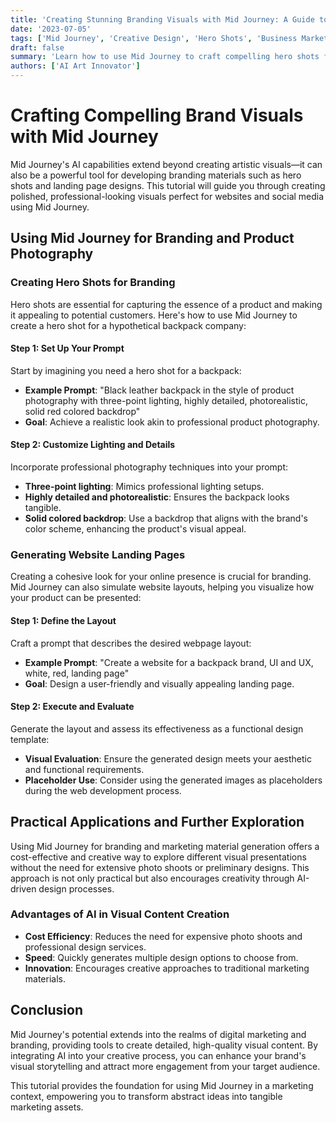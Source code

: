 ```yaml
---
title: 'Creating Stunning Branding Visuals with Mid Journey: A Guide to Hero Shots and Landing Pages'
date: '2023-07-05'
tags: ['Mid Journey', 'Creative Design', 'Hero Shots', 'Business Marketing', 'Tutorial']
draft: false
summary: 'Learn how to use Mid Journey to craft compelling hero shots for branding and visual content for landing pages, ideal for websites and social media.'
authors: ['AI Art Innovator']
---
```


# Crafting Compelling Brand Visuals with Mid Journey

Mid Journey's AI capabilities extend beyond creating artistic visuals—it can also be a powerful tool for developing branding materials such as hero shots and landing page designs. This tutorial will guide you through creating polished, professional-looking visuals perfect for websites and social media using Mid Journey.

## Using Mid Journey for Branding and Product Photography

### Creating Hero Shots for Branding

Hero shots are essential for capturing the essence of a product and making it appealing to potential customers. Here's how to use Mid Journey to create a hero shot for a hypothetical backpack company:

#### Step 1: Set Up Your Prompt

Start by imagining you need a hero shot for a backpack:

- **Example Prompt**: "Black leather backpack in the style of product photography with three-point lighting, highly detailed, photorealistic, solid red colored backdrop"
- **Goal**: Achieve a realistic look akin to professional product photography.

#### Step 2: Customize Lighting and Details

Incorporate professional photography techniques into your prompt:

- **Three-point lighting**: Mimics professional lighting setups.
- **Highly detailed and photorealistic**: Ensures the backpack looks tangible.
- **Solid colored backdrop**: Use a backdrop that aligns with the brand's color scheme, enhancing the product's visual appeal.

### Generating Website Landing Pages

Creating a cohesive look for your online presence is crucial for branding. Mid Journey can also simulate website layouts, helping you visualize how your product can be presented:

#### Step 1: Define the Layout

Craft a prompt that describes the desired webpage layout:

- **Example Prompt**: "Create a website for a backpack brand, UI and UX, white, red, landing page"
- **Goal**: Design a user-friendly and visually appealing landing page.

#### Step 2: Execute and Evaluate

Generate the layout and assess its effectiveness as a functional design template:

- **Visual Evaluation**: Ensure the generated design meets your aesthetic and functional requirements.
- **Placeholder Use**: Consider using the generated images as placeholders during the web development process.

## Practical Applications and Further Exploration

Using Mid Journey for branding and marketing material generation offers a cost-effective and creative way to explore different visual presentations without the need for extensive photo shoots or preliminary designs. This approach is not only practical but also encourages creativity through AI-driven design processes.

### Advantages of AI in Visual Content Creation

- **Cost Efficiency**: Reduces the need for expensive photo shoots and professional design services.
- **Speed**: Quickly generates multiple design options to choose from.
- **Innovation**: Encourages creative approaches to traditional marketing materials.

## Conclusion

Mid Journey's potential extends into the realms of digital marketing and branding, providing tools to create detailed, high-quality visual content. By integrating AI into your creative process, you can enhance your brand's visual storytelling and attract more engagement from your target audience.

This tutorial provides the foundation for using Mid Journey in a marketing context, empowering you to transform abstract ideas into tangible marketing assets.

